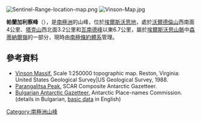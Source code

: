 [[Image:Sentinel-Range-location-map.png|thumb]]
[[Image:Vinson-Map.jpg|thumb]]

{{coord|78|29|27|S|85|00|25|W|display=title}}

'''帕蘭加利察峰'''（{{lang-en|Parangalitsa Peak}}），是[[南極洲|南極洲]]的山峰，位於[[埃爾斯沃思地|埃爾斯沃思地]]，處於[[沃爾德倫山|沃爾德倫山]]西南面4公里、[[塔克山|塔克山]]西北面3.2公里和[[瓦南德峰|瓦南德峰]]以東6.7公里，屬於[[埃爾斯沃思山脈|埃爾斯沃思山脈]]中[[森蒂納爾嶺|森蒂納爾嶺]]的一部分，現時由[[南極條約體系|南極條約體系]]管理。

==參考資料==
* [http://upload.wikimedia.org/wikipedia/commons/6/6b/Vinson-Map.jpg Vinson Massif.] {{Wayback|url=http://upload.wikimedia.org/wikipedia/commons/6/6b/Vinson-Map.jpg |date=20140517073024 }}  Scale 1:250000 topographic map.  Reston, Virginia: United States Geological Survey|US Geological Survey, 1988.
* [https://data.aad.gov.au/aadc/gaz/scar/display_name.cfm?gaz_id=137517 Parangalitsa Peak.] {{Wayback|url=https://data.aad.gov.au/aadc/gaz/scar/display_name.cfm?gaz_id=137517 |date=20170922100924 }} SCAR Composite Antarctic Gazetteer.
* [http://apcbg.org/gazet-bg.doc Bulgarian Antarctic Gazetteer.] {{Wayback|url=http://apcbg.org/gazet-bg.doc |date=20160206203828 }} Antarctic Place-names Commission. (details in Bulgarian, [http://apcbg.org/gazet.htm basic data] {{Wayback|url=http://apcbg.org/gazet.htm |date=20160304071225 }} in English)

{{DEFAULTSORT:Parangalitsa Peak}}
[[Category:南極洲山峰|Category:南極洲山峰]]


{{EllsworthLand-geo-stub}}